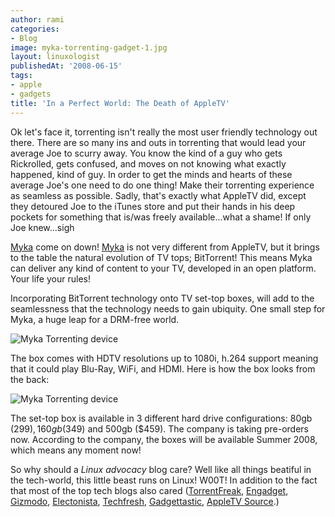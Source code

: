 ```yaml
---
author: rami
categories:
- Blog
image: myka-torrenting-gadget-1.jpg
layout: linuxologist
publishedAt: '2008-06-15'
tags:
- apple
- gadgets
title: 'In a Perfect World: The Death of AppleTV'
---
```


Ok let's face it, torrenting isn't really the most user friendly technology out there. There are so many ins and outs in torrenting that would lead your average Joe to scurry away. You know the kind of a guy who gets Rickrolled, gets confused, and moves on not knowing what exactly happened, kind of guy. In order to get the minds and hearts of these average Joe's one need to do one thing! Make their torrenting experience as seamless as possible. Sadly, that's exactly what AppleTV did, except they detoured Joe to the iTunes store and put their hands in his deep pockets for something that is/was freely available...what a shame! If only Joe knew...sigh

[Myka](http://www.myka.tv/index.html) come on down! [Myka](http://www.myka.tv/index.html) is not very different from AppleTV, but it brings to the table the natural evolution of TV tops; BitTorrent! This means Myka can deliver any kind of content to your TV, developed in an open platform. Your life your rules!

Incorporating BitTorrent technology onto TV set-top boxes, will add to the seamlessness that the technology needs to gain ubiquity. One small step for Myka, a huge leap for a DRM-free world.

![Myka Torrenting device](/assets/images/content/blog/myka-torrenting-gadget-1.jpg)

The box comes with HDTV resolutions up to 1080i, h.264 support meaning that it could play Blu-Ray, WiFi, and HDMI. Here is how the box looks from the back:

![Myka Torrenting device](/assets/images/content/blog/myka-torrenting-gadget-2.jpg)

The set-top box is available in 3 different hard drive configurations: 80gb ($299), 160gb ($349) and 500gb ($459). The company is taking pre-orders now. According to the company, the boxes will be available Summer 2008, which means any moment now!

So why should a *Linux advocacy* blog care? Well like all things beatiful in the tech-world, this little beast runs on Linux! W00T! In addition to the fact that most of the top tech blogs also cared ([TorrentFreak](http://torrentfreak.com/bittorrent-on-tv-080321/), [Engadget](http://www.engadget.com/2008/03/21/myka-sneaks-bittorrent-into-the-living-room/), [Gizmodo](http://gizmodo.com/370820/myka-brings-bittorrent-to-your-tv), [Electonista](http://www.electronista.com/articles/08/03/21/myka.media.hub/), [Techfresh](http://www.techfresh.net/gadgets/computers/storage/myka-bit-torrent-device/), [Gadgettastic](http://www.gadgettastic.com/2008/03/21/myka-bittorrent-tv-solution/), [AppleTV Source](http://appletvsource.com/content/view/601/1/).)